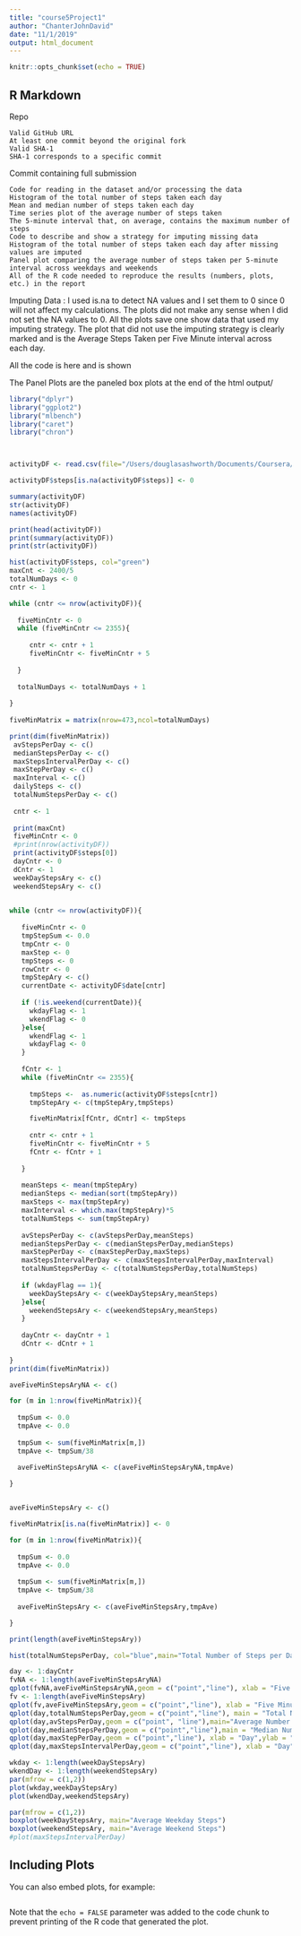 ```yaml
---
title: "course5Project1"
author: "ChanterJohnDavid"
date: "11/1/2019"
output: html_document
---
```


```r
knitr::opts_chunk$set(echo = TRUE)
```

## R Markdown

Repo

    Valid GitHub URL
    At least one commit beyond the original fork
    Valid SHA-1
    SHA-1 corresponds to a specific commit

Commit containing full submission

    Code for reading in the dataset and/or processing the data
    Histogram of the total number of steps taken each day
    Mean and median number of steps taken each day
    Time series plot of the average number of steps taken
    The 5-minute interval that, on average, contains the maximum number of steps
    Code to describe and show a strategy for imputing missing data
    Histogram of the total number of steps taken each day after missing values are imputed
    Panel plot comparing the average number of steps taken per 5-minute interval across weekdays and weekends
    All of the R code needed to reproduce the results (numbers, plots, etc.) in the report
    
Imputing Data : I used is.na to detect NA values and I set them to 0 since 0 will not affect my calculations.  The plots did not make any sense when I did not set the NA values to 0.  All the plots save one show data that used my imputing strategy.  The plot that did not use the imputing strategy is clearly marked and is the Average Steps Taken per Five Minute interval across each day.

All the code is here and is shown

The Panel Plots are the paneled box plots at the end of the html output/
```r
library("dplyr")
library("ggplot2")
library("mlbench")
library("caret")
library("chron")



activityDF <- read.csv(file="/Users/douglasashworth/Documents/Coursera/DataScience/Course5/activity.csv", stringsAsFactors = FALSE)

activityDF$steps[is.na(activityDF$steps)] <- 0

summary(activityDF)
str(activityDF)
names(activityDF)

print(head(activityDF))
print(summary(activityDF))
print(str(activityDF))

hist(activityDF$steps, col="green")
maxCnt <- 2400/5 
totalNumDays <- 0
cntr <- 1

while (cntr <= nrow(activityDF)){
  
  fiveMinCntr <- 0
  while (fiveMinCntr <= 2355){
     
     cntr <- cntr + 1
     fiveMinCntr <- fiveMinCntr + 5
     
  }
  
  totalNumDays <- totalNumDays + 1
  
} 
 
fiveMinMatrix = matrix(nrow=473,ncol=totalNumDays)

print(dim(fiveMinMatrix))
 avStepsPerDay <- c()
 medianStepsPerDay <- c()
 maxStepsIntervalPerDay <- c()
 maxStepPerDay <- c()
 maxInterval <- c()
 dailySteps <- c()
 totalNumStepsPerDay <- c()
 
 cntr <- 1
 
 print(maxCnt)
 fiveMinCntr <- 0
 #print(nrow(activityDF))
 print(activityDF$steps[0])
 dayCntr <- 0
 dCntr <- 1
 weekDayStepsAry <- c()
 weekendStepsAry <- c()
 

while (cntr <= nrow(activityDF)){
  
   fiveMinCntr <- 0
   tmpStepSum <- 0.0
   tmpCntr <- 0
   maxStep <- 0
   tmpSteps <- 0
   rowCntr <- 0
   tmpStepAry <- c()
   currentDate <- activityDF$date[cntr]
   
   if (!is.weekend(currentDate)){
     wkdayFlag <- 1
     wkendFlag <- 0
   }else{
     wkendFlag <- 1
     wkdayFlag <- 0
   }
   
   fCntr <- 1
   while (fiveMinCntr <= 2355){
     
     tmpSteps <-  as.numeric(activityDF$steps[cntr])
     tmpStepAry <- c(tmpStepAry,tmpSteps)

     fiveMinMatrix[fCntr, dCntr] <- tmpSteps
     
     cntr <- cntr + 1
     fiveMinCntr <- fiveMinCntr + 5
     fCntr <- fCntr + 1
     
   }
   
   meanSteps <- mean(tmpStepAry)
   medianSteps <- median(sort(tmpStepAry))
   maxSteps <- max(tmpStepAry)
   maxInterval <- which.max(tmpStepAry)*5
   totalNumSteps <- sum(tmpStepAry)
   
   avStepsPerDay <- c(avStepsPerDay,meanSteps)
   medianStepsPerDay <- c(medianStepsPerDay,medianSteps) 
   maxStepPerDay <- c(maxStepPerDay,maxSteps)
   maxStepsIntervalPerDay <- c(maxStepsIntervalPerDay,maxInterval)
   totalNumStepsPerDay <- c(totalNumStepsPerDay,totalNumSteps)
   
   if (wkdayFlag == 1){
     weekDayStepsAry <- c(weekDayStepsAry,meanSteps)
   }else{
     weekendStepsAry <- c(weekendStepsAry,meanSteps)
   }
   
   dayCntr <- dayCntr + 1
   dCntr <- dCntr + 1
    
}  
print(dim(fiveMinMatrix))

aveFiveMinStepsAryNA <- c()

for (m in 1:nrow(fiveMinMatrix)){
  
  tmpSum <- 0.0
  tmpAve <- 0.0
  
  tmpSum <- sum(fiveMinMatrix[m,])
  tmpAve <- tmpSum/38
  
  aveFiveMinStepsAryNA <- c(aveFiveMinStepsAryNA,tmpAve)

}


aveFiveMinStepsAry <- c()

fiveMinMatrix[is.na(fiveMinMatrix)] <- 0

for (m in 1:nrow(fiveMinMatrix)){
  
  tmpSum <- 0.0
  tmpAve <- 0.0
  
  tmpSum <- sum(fiveMinMatrix[m,])
  tmpAve <- tmpSum/38
  
  aveFiveMinStepsAry <- c(aveFiveMinStepsAry,tmpAve)

}

print(length(aveFiveMinStepsAry))

hist(totalNumStepsPerDay, col="blue",main="Total Number of Steps per Day")

day <- 1:dayCntr
fvNA <- 1:length(aveFiveMinStepsAryNA)
qplot(fvNA,aveFiveMinStepsAryNA,geom = c("point","line"), xlab = "Five Minute Interval", ylab = "Average Number of Steps",  main = "Average Number of Steps per Five Minute Interval Across Each Day No Imputing Strategy")
fv <- 1:length(aveFiveMinStepsAry)
qplot(fv,aveFiveMinStepsAry,geom = c("point","line"), xlab = "Five Minute Interval", ylab = "Average Number of Steps",  main = "Average Number of Steps per Five Minute Interval Across Each Day using Imputing Strategy")
qplot(day,totalNumStepsPerDay,geom = c("point","line"), main = "Total Number of Steps per Day")
qplot(day,avStepsPerDay,geom = c("point", "line"),main="Average Number of Steps per Day")
qplot(day,medianStepsPerDay,geom = c("point","line"),main = "Median Number of Steps per Day")
qplot(day,maxStepPerDay,geom = c("point","line"), xlab = "Day",ylab = "Maximum Number of Steps",main = "Maxiumun Steps Per Day")
qplot(day,maxStepsIntervalPerDay,geom = c("point","line"), xlab = "Day",ylab = "Maximum Five Minute Interval",main = "Maximun Step Interval Per Day")

wkday <- 1:length(weekDayStepsAry)
wkendDay <- 1:length(weekendStepsAry)
par(mfrow = c(1,2))
plot(wkday,weekDayStepsAry)
plot(wkendDay,weekendStepsAry)

par(mfrow = c(1,2))
boxplot(weekDayStepsAry, main="Average Weekday Steps")
boxplot(weekendStepsAry, main="Average Weekend Steps")
#plot(maxStepsIntervalPerDay)

```

## Including Plots

You can also embed plots, for example:

```{}

```

Note that the `echo = FALSE` parameter was added to the code chunk to prevent printing of the R code that generated the plot.
